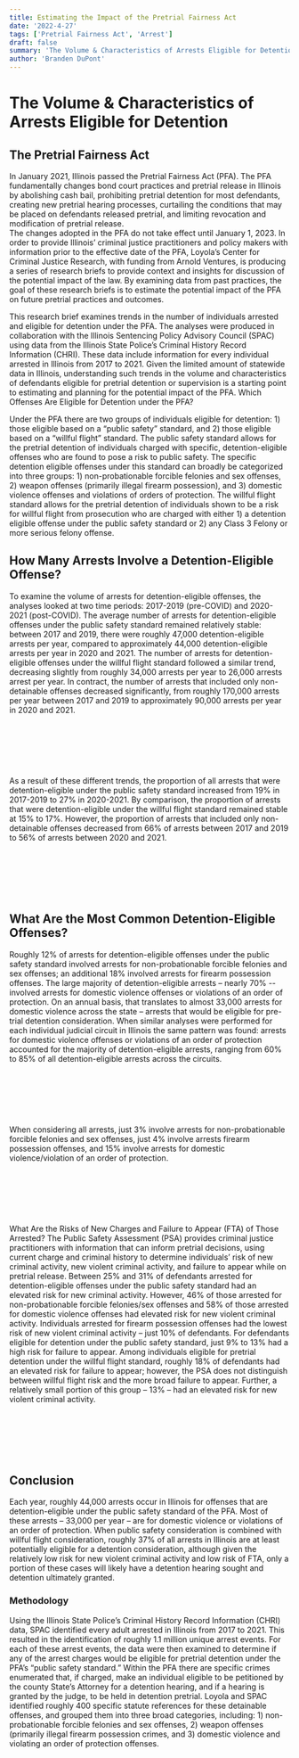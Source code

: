 ```yaml
---
title: Estimating the Impact of the Pretrial Fairness Act
date: '2022-4-27'
tags: ['Pretrial Fairness Act', 'Arrest']
draft: false
summary: 'The Volume & Characteristics of Arrests Eligible for Detention'
author: 'Branden DuPont'
---
```




# The Volume & Characteristics of Arrests Eligible for Detention

## The Pretrial Fairness Act

In January 2021, Illinois passed the Pretrial Fairness Act (PFA). The PFA fundamentally changes bond court practices and pretrial release in Illinois by abolishing cash bail, prohibiting pretrial detention for most defendants, creating new pretrial hearing processes, curtailing the conditions that may be placed on defendants released pretrial, and limiting revocation and modification of pretrial release.  
The changes adopted in the PFA do not take effect until January 1, 2023. In order to provide Illinois’ criminal justice practitioners and policy makers with information prior to the effective date of the PFA, Loyola’s Center for Criminal Justice Research, with funding from Arnold Ventures, is producing a series of research briefs to provide context and insights for discussion of the potential impact of the law. By examining data from past practices, the goal of these research briefs is to estimate the potential impact of the PFA on future pretrial practices and outcomes.

This research brief examines trends in the number of individuals arrested and eligible for detention under the PFA. The analyses were produced in collaboration with the Illinois Sentencing Policy Advisory Council (SPAC) using data from the Illinois State Police’s Criminal History Record Information (CHRI). These data include information for every individual arrested in Illinois from 2017 to 2021. Given the limited amount of statewide data in Illinois, understanding such trends in the volume and characteristics of defendants eligible for pretrial detention or supervision is a starting point to estimating and planning for the potential impact of the PFA. 
Which Offenses Are Eligible for Detention under the PFA?

Under the PFA there are two groups of individuals eligible for detention: 1) those eligible based on a “public safety” standard, and 2) those eligible based on a “willful flight” standard. The public safety standard allows for the pretrial detention of individuals charged with specific, detention-eligible offenses who are found to pose a risk to public safety.  The specific detention eligible offenses under this standard can broadly be categorized into three groups: 1) non-probationable forcible felonies and sex offenses, 2) weapon offenses (primarily illegal firearm possession), and 3) domestic violence offenses and violations of orders of protection. The willful flight standard allows for the pretrial detention of individuals shown to be a risk for willful flight from prosecution who are charged with either 1) a detention eligible offense under the public safety standard or 2) any Class 3 Felony or more serious felony offense. 

## How Many Arrests Involve a Detention-Eligible Offense?

To examine the volume of arrests for detention-eligible offenses, the analyses looked at two time periods: 2017-2019 (pre-COVID) and 2020-2021 (post-COVID). The average number of arrests for detention-eligible offenses under the public safety standard remained relatively stable: between 2017 and 2019, there were roughly 47,000 detention-eligible arrests per year, compared to approximately 44,000 detention-eligible arrests per year in 2020 and 2021. The number of arrests for detention-eligible offenses under the willful flight standard followed a similar trend, decreasing slightly from roughly 34,000 arrests per year to 26,000 arrests arrest per year. In contract, the number of arrests that included only non-detainable offenses decreased significantly, from roughly 170,000 arrests per year between 2017 and 2019 to approximately 90,000 arrests per year in 2020 and 2021. 

<br></br>


<DataWrapChart frameborder="0" aria-label="Table" id="datawrapper-chart-Fucs6"  height="500"  allowfullscreen="true" src='https://datawrapper.dwcdn.net/fy6fD/'/>


<br></br>


As a result of these different trends, the proportion of all arrests that were detention-eligible under the public safety standard increased from 19% in 2017-2019 to 27% in 2020-2021. By comparison, the proportion of arrests that were detention-eligible under the willful flight standard remained stable at 15% to 17%. However, the proportion of arrests that included only non-detainable offenses decreased from 66% of arrests between 2017 and 2019 to 56% of arrests between 2020 and 2021.

<br></br>

<DataWrapChart frameborder="0" aria-label="Table" id="datawrapper-chart-Fucs6"  height="500"  allowfullscreen="true" src='https://datawrapper.dwcdn.net/Ius5T/'/>

<br></br>
 
## What Are the Most Common Detention-Eligible Offenses?

Roughly 12% of arrests for detention-eligible offenses under the public safety standard involved arrests for non-probationable forcible felonies and sex offenses; an additional 18% involved arrests for firearm possession offenses. The large majority of detention-eligible arrests – nearly 70% -- involved arrests for domestic violence offenses or violations of an order of protection. On an annual basis, that translates to almost 33,000 arrests for domestic violence across the state – arrests that would be eligible for pre-trial detention consideration. When similar analyses were performed for each individual judicial circuit in Illinois the same pattern was found: arrests for domestic violence offenses or violations of an order of protection accounted for the majority of detention-eligible arrests, ranging from 60% to 85% of all detention-eligible arrests across the circuits.

<br></br>

<DataWrapChart frameborder="0" aria-label="Table" id="datawrapper-chart-Fucs6"  height="500"  allowfullscreen="true" src='https://datawrapper.dwcdn.net/RAxrF/'/>

<br></br>
 
When considering all arrests, just 3% involve arrests for non-probationable forcible felonies and sex offenses, just 4% involve arrests firearm possession offenses, and 15% involve arrests for domestic violence/violation of an order of protection. 

<br></br>

<DataWrapChart frameborder="0" aria-label="Table" id="datawrapper-chart-Fucs6"  height="500"  allowfullscreen="true" src='https://datawrapper.dwcdn.net/4XCYT/'/>

<br></br>


 
What Are the Risks of New Charges and Failure to Appear (FTA) of Those Arrested?
The Public Safety Assessment (PSA) provides criminal justice practitioners with information that can inform pretrial decisions, using current charge and criminal history to determine individuals’ risk of new criminal activity, new violent criminal activity, and failure to appear while on pretrial release.  Between 25% and 31% of defendants arrested for detention-eligible offenses under the public safety standard had an elevated risk for new criminal activity. However, 46% of those arrested for non-probationable forcible felonies/sex offenses and 58% of those arrested for domestic violence offenses had elevated risk for new violent criminal activity. Individuals arrested for firearm possession offenses had the lowest risk of new violent criminal activity – just 10% of defendants. For defendants eligible for detention under the public safety standard, just 9% to 13% had a high risk for failure to appear.
Among individuals eligible for pretrial detention under the willful flight standard, roughly 18% of defendants had an elevated risk for failure to appear; however, the PSA does not distinguish between willful flight risk and the more broad failure to appear. Further, a relatively small portion of this group – 13% – had an elevated risk for new violent criminal activity.


<br></br>

<DataWrapChart frameborder="0" aria-label="Table" id="datawrapper-chart-Fucs6"  height="500"  allowfullscreen="true" src='https://datawrapper.dwcdn.net/HbDhL/'/>

<br></br>


## Conclusion

Each year, roughly 44,000 arrests occur in Illinois for offenses that are detention-eligible under the public safety standard of the PFA. Most of these arrests – 33,000 per year – are for domestic violence or violations of an order of protection. When public safety consideration is combined with willful flight consideration, roughly 37% of all arrests in Illinois are at least potentially eligible for a detention consideration, although given the relatively low risk for new violent criminal activity and low risk of FTA, only a portion of these cases will likely have a detention hearing sought and detention ultimately granted.



### Methodology 


 Using the Illinois State Police’s Criminal History Record Information (CHRI) data, SPAC identified every adult arrested in Illinois from 2017 to 2021. This resulted in the identification of roughly 1.1 million unique arrest events. For each of these arrest events, the data were then examined to determine if any of the arrest charges would be eligible for pretrial detention under the PFA’s “public safety standard.” Within the PFA there are specific crimes enumerated that, if charged, make an individual eligible to be petitioned by the county State’s Attorney for a detention hearing, and if a hearing is granted by the judge, to be held in detention pretrial. Loyola and SPAC identified roughly 400 specific statute references for these detainable offenses, and grouped them into three broad categories, including: 1) non-probationable forcible felonies and sex offenses, 2) weapon offenses (primarily illegal firearm possession crimes, and 3) domestic violence and violating an order of protection offenses.

